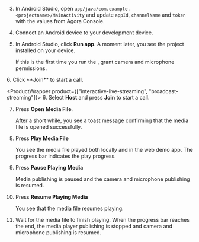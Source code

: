 <PlatformWrapper platform="android">
        
3.  In Android Studio, open `app/java/com.example.<projectname>/MainActivity` and update `appId`, `channelName` and `token` with the values from Agora Console.

1.  Connect an Android device to your development device.

1.  In Android Studio, click **Run app**. A moment later, you see the project installed on your device.

    If this is the first time you run the <Vpl k="CLIENT" />, grant camera and microphone permissions.

<ProductWrapper notAllowed="interactive-live-streaming">
6.  Click **Join** to start a call.
</ProductWrapper>

<ProductWrapper product={["interactive-live-streaming", "broadcast-streaming"]}>
6.  Select **Host** and press **Join** to start a call.
</ProductWrapper>

7.  Press **Open Media File**.

    After a short while, you see a toast message confirming that the media file is opened successfully.

1.  Press **Play Media File**

    You see the media file played both locally and in the web demo app. The progress bar indicates the play progress.

1.  Press **Pause Playing Media**

    Media publishing is paused and the camera and microphone publishing is resumed.

1.  Press **Resume Playing Media**

    You see that the media file resumes playing.

1.  Wait for the media file to finish playing. When the progress bar reaches the end, the media player publishing is stopped and camera and microphone publishing is resumed.
</PlatformWrapper>
